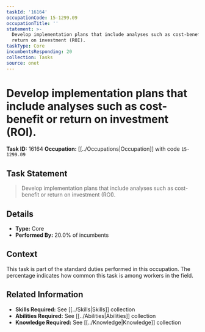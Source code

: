 ```yaml
---
taskId: '16164'
occupationCode: 15-1299.09
occupationTitle: ''
statement: >-
  Develop implementation plans that include analyses such as cost-benefit or
  return on investment (ROI).
taskType: Core
incumbentsResponding: 20
collection: Tasks
source: onet
---
```

# Develop implementation plans that include analyses such as cost-benefit or return on investment (ROI).

**Task ID:** 16164
**Occupation:** [[../Occupations|Occupation]] with code `15-1299.09`

## Task Statement

> Develop implementation plans that include analyses such as cost-benefit or return on investment (ROI).

## Details

- **Type:** Core
- **Performed By:** 20.0% of incumbents

## Context

This task is part of the standard duties performed in this occupation. The percentage indicates how common this task is among workers in the field.

## Related Information

- **Skills Required:** See [[../Skills|Skills]] collection
- **Abilities Required:** See [[../Abilities|Abilities]] collection
- **Knowledge Required:** See [[../Knowledge|Knowledge]] collection

